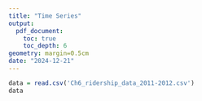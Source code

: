 ```yaml
---
title: "Time Series"
output: 
  pdf_document:
    toc: true
    toc_depth: 6
geometry: margin=0.5cm
date: "2024-12-21"
---
```


```r
data = read.csv('Ch6_ridership_data_2011-2012.csv')
data
```
